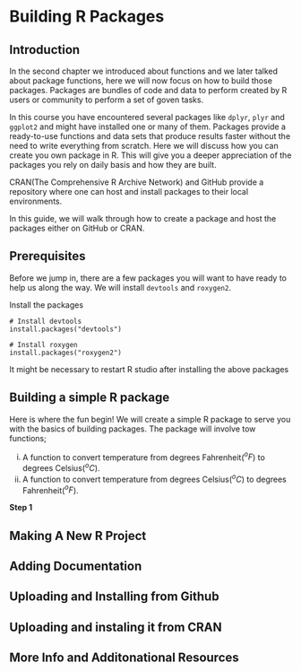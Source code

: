 # Building R Packages

## Introduction 

In the second chapter we introduced about functions and we later talked about package functions, here we will now focus on how to build those packages. Packages are bundles of code and data to perform created by R users or community to perform a set of goven tasks. 

In this course you have encountered several packages like `dplyr`, `plyr` and `ggplot2` and might have installed one or many of them. Packages provide a ready-to-use functions and data sets that produce results faster without the need to write everything from scratch. Here we will discuss how you can create you own package in R. This will give you a deeper appreciation of the packages you rely on daily basis and how they are built. 

CRAN(The Comprehensive R Archive Network) and GitHub provide a repository where one can host and install packages to their local environments. 

In this guide, we will walk through how to create a package and host the packages either on GitHub or CRAN. 

## Prerequisites 

Before we jump in, there are a few packages you will want to have ready to help us along the way. We will install `devtools` and `roxygen2`. 

Install the packages
```
# Install devtools 
install.packages("devtools")

# Install roxygen
install.packages("roxygen2")
```

It might be necessary to restart R studio after installing the above packages 

## Building a simple R package

Here is where the fun begin! We will create a simple R package to serve you with the basics of building packages. The package will involve tow functions; 

i. A function to convert temperature from degrees Fahrenheit($^oF$) to degrees Celsius($^oC$). 
ii. A function to convert temperature from degrees Celsius($^oC$) to degrees Fahrenheit($^oF$).

**Step 1**





## Making A New R Project 

## Adding Documentation 

## Uploading and Installing from Github 

## Uploading and instaling it from CRAN

## More Info and Additonational Resources